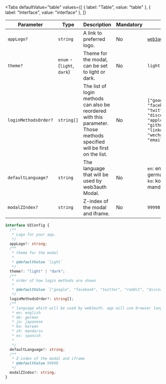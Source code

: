 
<Tabs
  defaultValue="table"
  values={[
    { label: "Table", value: "table" },
    { label: "Interface", value: "interface" },
  ]}
>

<TabItem value="table">

| Parameter            | Type                       | Description                                                                                                             | Mandatory | Default                                                                                                                                                     |
| -------------------- | -------------------------- | ----------------------------------------------------------------------------------------------------------------------- | --------- | ----------------------------------------------------------------------------------------------------------------------------------------------------------- |
| `appLogo?`           | `string`                   | A link to preferred logo.                                                                                               | No        | [`web3auth-logo.svg`](https://images.web3auth.io/web3auth-logo.svg)                                                                                         |
| `theme?`             | `enum` - (`light`, `dark`) | Theme for the modal, can be set to light or dark.                                                                       | No        | `light`                                                                                                                                                     |
| `loginMethodsOrder?` | `string[]`                 | The list of login methods can also be reordered with this parameter. Those methods specified will be first on the list. | No        | `["google", "facebook", "twitter", "reddit", "discord", "twitch", "apple", "line", "github", "kakao", "linkedin", "weibo", "wechat", "email_passwordless"]` |
| `defaultLanguage?`   | `string`                   | The language that will be used by web3auth Modal.                                                                       | No        | `en`: english, `de`: german, `ja`: japanese, `ko`: korean, `zh`: mandarin, `es`: spanish                                                                    |
| `modalZIndex?`       | `string`                   | Z-index of the modal and iframe.                                                                                        | No        | `99998`                                                                                                                                                     |

</TabItem>

<TabItem value="interface">

```ts
interface UIConfig {
  /**
   * Logo for your app.
   */
  appLogo?: string;
  /**
   * theme for the modal
   *
   * @defaultValue `light`
   */
  theme?: "light" | "dark";
  /**
   * order of how login methods are shown
   *
   * @defaultValue `["google", "facebook", "twitter", "reddit", "discord", "twitch", "apple", "line", "github", "kakao", "linkedin", "weibo", "wechat", "email_passwordless"]`
   */
  loginMethodsOrder?: string[];
  /**
   * language which will be used by web3auth. app will use browser language if not specified. if language is not supported it will use "en"
   * en: english
   * de: german
   * ja: japanese
   * ko: korean
   * zh: mandarin
   * es: spanish
   *
   */
  defaultLanguage?: string;
  /**
   * Z-index of the modal and iframe
   * @defaultValue 99998
   */
  modalZIndex?: string;
}
```

</TabItem>

</Tabs>
